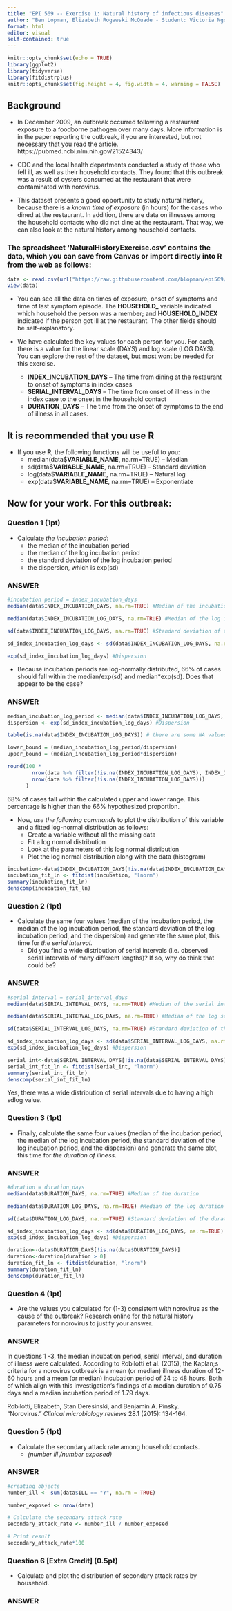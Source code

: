 ```yaml
---
title: "EPI 569 -- Exercise 1: Natural history of infectious diseases"
author: "Ben Lopman, Elizabeth Rogawski McQuade - Student: Victoria Ngo"
format: html
editor: visual
self-contained: true
---
```


```r
knitr::opts_chunk$set(echo = TRUE)
library(ggplot2)
library(tidyverse)
library(fitdistrplus)
knitr::opts_chunk$set(fig.height = 4, fig.width = 4, warning = FALSE)
```

## Background

-   In December 2009, an outbreak occurred following a restaurant exposure to a foodborne pathogen over many days. More information is in the paper reporting the outbreak, if you are interested, but not necessary that you read the article. https://pubmed.ncbi.nlm.nih.gov/21524343/

-   CDC and the local health departments conducted a study of those who fell ill, as well as their household contacts. They found that this outbreak was a result of oysters consumed at the restaurant that were contaminated with norovirus.

-   This dataset presents a good opportunity to study natural history, because there is a *known time of exposure* (in hours) for the cases who dined at the restaurant. In addition, there are data on illnesses among the household contacts who did not dine at the restaurant. That way, we can also look at the natural history among household contacts.

### The spreadsheet ‘NaturalHistoryExercise.csv’ contains the data, which you can save from Canvas or import directly into R from the web as follows:

```r
data <- read.csv(url("https://raw.githubusercontent.com/blopman/epi569/master/NaturalHistoryExercise.csv")) #%>% rename(HOUSEHOLD_ = ï..HOUSEHOLD_) #you may need to run the commented out code if the HOUSEHOLD_ variable is read in wrong
view(data)
```

-   You can see all the data on times of exposure, onset of symptoms and time of last symptom episode. The **HOUSEHOLD\_** variable indicated which household the person was a member; and **HOUSEHOLD_INDEX** indicated if the person got ill at the restaurant. The other fields should be self-explanatory.

-   We have calculated the key values for each person for you. For each, there is a value for the linear scale (DAYS) and log scale (LOG DAYS). You can explore the rest of the dataset, but most wont be needed for this exercise.

    -   **INDEX_INCUBATION_DAYS** -- The time from dining at the restaurant to onset of symptoms in index cases
    -   **SERIAL_INTERVAL_DAYS** -- The time from onset of illness in the index case to the onset in the household contact
    -   **DURATION_DAYS** -- The time from the onset of symptoms to the end of illness in all cases.

## It is recommended that you use **R**

-   If you use **R**, the following functions will be useful to you:
    -   median(data\$**VARIABLE_NAME**, na.rm=TRUE) -- Median
    -   sd(data\$**VARIABLE_NAME**, na.rm=TRUE) -- Standard deviation
    -   log(data\$**VARIABLE_NAME**, na.rm=TRUE) -- Natural log
    -   exp(data\$**VARIABLE_NAME**, na.rm=TRUE) -- Exponentiate

## Now for your work. For this outbreak:

### Question 1 **(1pt)**

-   Calculate *the incubation period*:
    -   the median of the incubation period
    -   the median of the log incubation period
    -   the standard deviation of the log incubation period
    -   the dispersion, which is exp(sd)

### ANSWER

```r
#incubation period = index_incubation_days
median(data$INDEX_INCUBATION_DAYS, na.rm=TRUE) #Median of the incubation period

median(data$INDEX_INCUBATION_LOG_DAYS, na.rm=TRUE) #Median of the log incbbation period

sd(data$INDEX_INCUBATION_LOG_DAYS, na.rm=TRUE) #Standard deviation of the log incubation days

sd_index_incubation_log_days <- sd(data$INDEX_INCUBATION_LOG_DAYS, na.rm=TRUE) #creating the sd of incubation period to calculate dispersion

exp(sd_index_incubation_log_days) #Dispersion
```

-   Because incubation periods are log-normally distributed, 66% of cases should fall within the median/exp(sd) and median\*exp(sd). Does that appear to be the case?

### ANSWER

```r
median_incubation_log_period <- median(data$INDEX_INCUBATION_LOG_DAYS, na.rm=TRUE) #Median of the log incbbation period
dispersion <- exp(sd_index_incubation_log_days) #Dispersion

table(is.na(data$INDEX_INCUBATION_LOG_DAYS)) # there are some NA values!

lower_bound = (median_incubation_log_period/dispersion) 
upper_bound = (median_incubation_log_period*dispersion)

round(100 * 
        nrow(data %>% filter(!is.na(INDEX_INCUBATION_LOG_DAYS), INDEX_INCUBATION_LOG_DAYS >= lower_bound, INDEX_INCUBATION_LOG_DAYS <= upper_bound)) / 
        nrow(data %>% filter(!is.na(INDEX_INCUBATION_LOG_DAYS)))
      )

```

68% of cases fall within the calculated upper and lower range. This percentage is higher than the 66% hypothesized proportion.

-   Now, *use the following commands* to plot the distribution of this variable and a fitted log-normal distribution as follows:
    -   Create a variable without all the missing data
    -   Fit a log normal distribution
    -   Look at the parameters of this log normal distribution
    -   Plot the log normal distribution along with the data (histogram)

```r
incubation<-data$INDEX_INCUBATION_DAYS[!is.na(data$INDEX_INCUBATION_DAYS)]
incubation_fit_ln <- fitdist(incubation, "lnorm")
summary(incubation_fit_ln)
denscomp(incubation_fit_ln)
```

### Question 2 **(1pt)**

-   Calculate the same four values (median of the incubation period, the median of the log incubation period, the standard deviation of the log incubation period, and the dispersion) and generate the same plot, this time for *the serial interval*.
    -   Did you find a wide distribution of serial intervals (i.e. observed serial intervals of many different lengths)? If so, why do think that could be?

### ANSWER

```r
#serial interval = serial_interval_days
median(data$SERIAL_INTERVAL_DAYS, na.rm=TRUE) #Median of the serial interval

median(data$SERIAL_INTERVAL_LOG_DAYS, na.rm=TRUE) #Median of the log serial interval

sd(data$SERIAL_INTERVAL_LOG_DAYS, na.rm=TRUE) #Standard deviation of the log serial interval

sd_index_incubation_log_days <- sd(data$SERIAL_INTERVAL_LOG_DAYS, na.rm=TRUE) #creating the sd of log serial interval to calculate dispersion
exp(sd_index_incubation_log_days) #Dispersion

serial_int<-data$SERIAL_INTERVAL_DAYS[!is.na(data$SERIAL_INTERVAL_DAYS)]
serial_int_fit_ln <- fitdist(serial_int, "lnorm")
summary(serial_int_fit_ln)
denscomp(serial_int_fit_ln)
```

Yes, there was a wide distribution of serial intervals due to having a high sdlog value.

### Question 3 **(1pt)**

-   Finally, calculate the same four values (median of the incubation period, the median of the log incubation period, the standard deviation of the log incubation period, and the dispersion) and generate the same plot, this time for *the duration of illness*.

### ANSWER

```r
#duration = duration_days
median(data$DURATION_DAYS, na.rm=TRUE) #Median of the duration

median(data$DURATION_LOG_DAYS, na.rm=TRUE) #Median of the log duration

sd(data$DURATION_LOG_DAYS, na.rm=TRUE) #Standard deviation of the duration

sd_index_incubation_log_days <- sd(data$DURATION_LOG_DAYS, na.rm=TRUE) #creating the sd of duration to calculate dispersion
exp(sd_index_incubation_log_days) #Dispersion

duration<-data$DURATION_DAYS[!is.na(data$DURATION_DAYS)]
duration<-duration[duration > 0]
duration_fit_ln <- fitdist(duration, "lnorm")
summary(duration_fit_ln)
denscomp(duration_fit_ln)

```

### Question 4 **(1pt)**

-   Are the values you calculated for (1-3) consistent with norovirus as the cause of the outbreak? Research online for the natural history parameters for norovirus to justify your answer.

### ANSWER

In questions 1 -3, the median incubation period, serial interval, and duration of illness were calculated. According to Robilotti et al. (2015), the Kaplan;s criteria for a norovirus outbreak is a mean (or median) illness duration of 12-60 hours and a mean (or median) incubation period of 24 to 48 hours. Both of which align with this investigation's findings of a median duration of 0.75 days and a median incubation period of 1.79 days.

Robilotti, Elizabeth, Stan Deresinski, and Benjamin A. Pinsky. "Norovirus." *Clinical microbiology reviews* 28.1 (2015): 134-164.

### Question 5 **(1pt)**

-   Calculate the secondary attack rate among household contacts.
    -   *(number ill /number exposed)*

### ANSWER

```r
#creating objects
number_ill <- sum(data$ILL == "Y", na.rm = TRUE)

number_exposed <- nrow(data)  

# Calculate the secondary attack rate
secondary_attack_rate <- number_ill / number_exposed

# Print result
secondary_attack_rate*100

```

### Question 6 \[Extra Credit\] **(0.5pt)**

-   Calculate and plot the distribution of secondary attack rates by household.

### ANSWER
